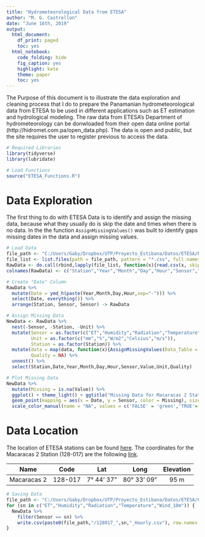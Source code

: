 ```yaml
---
title: "Hydrometeorological Data from ETESA"
author: "M. G. Castrellon"
date: "June 16th, 2019"
output:
  html_document:
    df_print: paged
    toc: yes
  html_notebook:
    code_folding: hide
    fig_caption: yes
    highlight: kate
    theme: paper
    toc: yes
---
```


The Purpose of this document is to illustrate the data exploration and cleaning process that I do to prepare the Panamanian hydrometeorological data from ETESA to be used in different applications such as ET estimation and hydrological modeling. The raw data from ETESA's Department of hydrometeorology can be donwloaded from their open data online portal (http://hidromet.com.pa/open_data.php). The data is open and public, but the site requires the user to register previous to access the data.

```r
# Required Libraries
library(tidyverse)
library(lubridate)

# Load Functions
source("ETESA_Functions.R")
```

# Data Exploration

The first thing to do with ETESA Data is to identify and assign the missing data, because what they usually do is skip the date and times when there is no data. In the the function ``AssignMissingValues()`` was built to identify gaps missing dates in the data and assign missing values.

```r
# Load Data
file_path <- "C:/Users/Gaby/Dropbox/UTP/Proyecto_Estibana/Datos/ETESA/RawData"
file_list <- list.files(path = file_path, pattern = "*.csv", full.names = TRUE)
RawData <- do.call(rbind,lapply(file_list, function(x){read.csv(x, skip = 1)}))[,1:9]
colnames(RawData) <- c("Station","Year","Month","Day","Hour","Sensor","Value","Unit","Quality")

# Create "Date" Column
RawData %>% 
  mutate(Date = ymd_h(paste(Year,Month,Day,Hour,sep="-"))) %>% 
  select(Date, everything()) %>% 
  arrange(Station, Sensor, Sensor) -> RawData

# Assign Missing Data
NewData <- RawData %>% 
  nest(-Sensor, -Station, -Unit) %>% 
  mutate(Sensor = as.factor(c("ET","Humidity","Radiation","Temperature","Wind_10m")),
         Unit = as.factor(c("mm","%","W/m2","Celsius","m/s")),
         Station = as.factor(Station)) %>% 
  mutate(data = map(data, function(x){AssignMissingValues(Data_Table = x, Freq = "H")}),
         Quality = NA) %>% 
  unnest() %>% 
  select(Station,Date,Year,Month,Day,Hour,Sensor,Value,Unit,Quality)

# Plot Missing Data
NewData %>% 
  mutate(Missing = is.na(Value)) %>% 
  ggplot() + theme_light() + ggtitle("Missing Data for Macaracas 2 Station 128-017") +
  geom_point(mapping = aes(x = Date, y = Sensor, color = Missing), size = 3) +
  scale_color_manual(name = "NA", values = c('FALSE' = 'green','TRUE'='red'))
```

# Data Location

The location of ETESA stations can be found [here](http://hidromet.com.pa/estaciones_meteo.php). The coordinates for the Macaracas 2 Station (128-017) are the following [link](http://hidromet.com.pa/estaciones_meteo.php?f_cuenca=noopcion&f_status=noopcion&f_institucion=noopcion&f_latitud_1=&f_latitud_2=&f_longitud_1=&f_longitud_2=&f_provincia=noopcion&f_distrito=noopcion&f_corregimiento=noopcion&f_nombre=Macaracas+2&button=Filtrar).

**Name**    | **Code** | **Lat**     | **Long**    | **Elevation** 
------------|:--------:|:-----------:|:-----------:|:-------------:
Macaracas 2 | 128-017  |7° 44' 37"   |80° 33' 09"  |95 m           

```r
# Saving Data
file_path <- "C:/Users/Gaby/Dropbox/UTP/Proyecto_Estibana/Datos/ETESA/CleanedData"
for (sn in c("ET","Humidity","Radiation","Temperature","Wind_10m")) {
  NewData %>% 
    filter(Sensor == sn) %>% 
    write.csv(paste0(file_path,"/128017_",sn,"_Hourly.csv"), row.names = FALSE)
}
```

